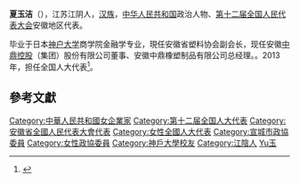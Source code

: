 '''夏玉洁'''（{{bd|1973年||}}），江苏江阴人，[[汉族|汉族]]，[[中华人民共和国|中华人民共和国]]政治人物、[[第十二届全国人民代表大会|第十二届全国人民代表大会]]安徽地区代表。

毕业于日本[[神户大学|神户大学]]商学院金融学专业，現任安徽省塑料协会副会长，现任安徽[[中鼎控股|中鼎控股]]（集团）股份有限公司董事、安徽中鼎橡塑制品有限公司总经理。。2013年，担任全国人大代表<ref>{{cite news|title=全国人大代表信息-夏玉洁|url= http://210.82.31.1:8084/delegate/viewDelegate.action?dbid=121005|accessdate=2013-04-05|newspaper=全国人大网|archive-url=https://web.archive.org/web/20160305224905/http://www.npc.gov.cn/delegate/viewDelegate.action?dbid=121005|archive-date=2016-03-05|dead-url=yes}}</ref>。

==參考文獻==
{{reflist}}
{{中国政治人物小作品}}
{{DEFAULTSORT:Xia夏}}
[[Category:中華人民共和國女企業家|Category:中華人民共和國女企業家]]
[[Category:第十二届全国人大代表|Category:第十二届全国人大代表]]
[[Category:安徽省全國人民代表大會代表|Category:安徽省全國人民代表大會代表]]
[[Category:女性全國人大代表|Category:女性全國人大代表]]
[[Category:宣城市政協委員|Category:宣城市政協委員]]
[[Category:女性政協委員|Category:女性政協委員]]
[[Category:神戶大學校友|Category:神戶大學校友]]
[[Category:江陰人|Category:江陰人]]
[[Category:夏姓|Yu玉]]